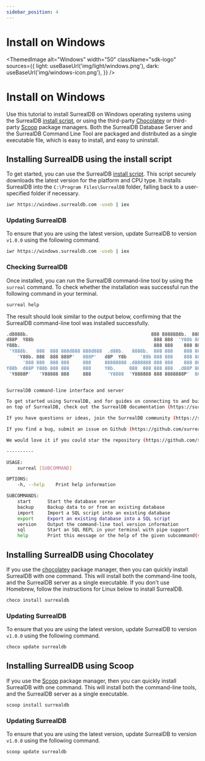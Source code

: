 ```yaml
---
sidebar_position: 4
---
```



# Install on Windows

<ThemedImage
  alt="Windows"
  width="50"
  className="sdk-logo"
  sources={{
    light: useBaseUrl('img/light/windows.png'),
    dark: useBaseUrl('img/windows-icon.png'),
  }}
/>

# Install on Windows

Use this tutorial to install SurrealDB on Windows operating systems using the SurrealDB [install script](https://github.com/surrealdb/install.surrealdb.com), or using the third-party [Chocolatey](https://chocolatey.org/) or third-party [Scoop](https://scoop.sh/) package managers. Both the SurrealDB Database Server and the SurrealDB Command Line Tool are packaged and distributed as a single executable file, which is easy to install, and easy to uninstall.

## Installing SurrealDB using the install script

To get started, you can use the SurrealDB [install script](https://github.com/surrealdb/install.surrealdb.com). This script securely downloads the latest version for the platform and CPU type. It installs SurrealDB into the `C:\Program Files\SurrealDB` folder, falling back to a user-specified folder if necessary.

```bash
iwr https://windows.surrealdb.com -useb | iex
```

### Updating SurrealDB
To ensure that you are using the latest version, update SurrealDB to version `v1.0.0` using the following command.

```bash
iwr https://windows.surrealdb.com -useb | iex
```

### Checking SurrealDB
Once installed, you can run the SurrealDB command-line tool by using the `surreal` command. To check whether the installation was successful run the following command in your terminal.

```bash
surreal help
```

The result should look similar to the output below, confirming that the SurrealDB command-line tool was installed successfully.

```bash
.d8888b.                                             888 8888888b.  888888b.
d88P  Y88b                                            888 888  'Y88b 888  '88b
Y88b.                                                 888 888    888 888  .88P
 'Y888b.   888  888 888d888 888d888  .d88b.   8888b.  888 888    888 8888888K.
	'Y88b. 888  888 888P'   888P'   d8P  Y8b     '88b 888 888    888 888  'Y88b
	  '888 888  888 888     888     88888888 .d888888 888 888    888 888    888
Y88b  d88P Y88b 888 888     888     Y8b.     888  888 888 888  .d88P 888   d88P
 'Y8888P'   'Y88888 888     888      'Y8888  'Y888888 888 8888888P'  8888888P'


SurrealDB command-line interface and server

To get started using SurrealDB, and for guides on connecting to and building applications
on top of SurrealDB, check out the SurrealDB documentation (https://surrealdb.com/docs).

If you have questions or ideas, join the SurrealDB community (https://surrealdb.com/community).

If you find a bug, submit an issue on Github (https://github.com/surrealdb/surrealdb/issues).

We would love it if you could star the repository (https://github.com/surrealdb/surrealdb).

----------

USAGE:
	surreal [SUBCOMMAND]

OPTIONS:
	-h, --help    Print help information

SUBCOMMANDS:
	start      Start the database server
	backup     Backup data to or from an existing database
	import     Import a SQL script into an existing database
	export     Export an existing database into a SQL script
	version    Output the command-line tool version information
	sql        Start an SQL REPL in your terminal with pipe support
	help       Print this message or the help of the given subcommand(s)

```

## Installing SurrealDB using Chocolatey
If you use the [chocolatey](https://chocolatey.org/) package manager, then you can quickly install SurrealDB with one command. This will install both the command-line tools, and the SurrealDB server as a single executable. If you don't use Homebrew, follow the instructions for Linux below to install SurrealDB.

```bash
choco install surrealdb
```

### Updating SurrealDB
To ensure that you are using the latest version, update SurrealDB to version `v1.0.0` using the following command.

```bash
choco update surrealdb
```

## Installing SurrealDB using Scoop
If you use the [Scoop](https://scoop.sh/) package manager, then you can quickly install SurrealDB with one command. This will install both the command-line tools, and the SurrealDB server as a single executable.

```bash
scoop install surrealdb
```

### Updating SurrealDB

To ensure that you are using the latest version, update SurrealDB to version `v1.0.0` using the following command.

```bash
scoop update surrealdb
```